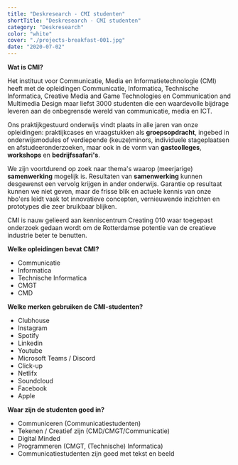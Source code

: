 ```yaml
---
title: "Deskresearch - CMI studenten"
shortTitle: "Deskresearch - CMI studenten"
category: "Deskresearch"
color: "white"
cover: "./projects-breakfast-001.jpg"
date: "2020-07-02"
---
```


**Wat is CMI?**

Het instituut voor Communicatie, Media en Informatietechnologie (CMI) heeft met de opleidingen Communicatie, Informatica, Technische Informatica, Creative Media and Game Technologies en Communication and Multimedia Design maar liefst 3000 studenten die een waardevolle bijdrage leveren aan de onbegrensde wereld van communicatie, media en ICT.

Ons praktijkgestuurd onderwijs vindt plaats in alle jaren van onze opleidingen: praktijkcases en vraagstukken als **groepsopdracht**, ingebed in onderwijsmodules of verdiepende (keuze)minors, individuele stageplaatsen en afstudeeronderzoeken, maar ook in de vorm van **gastcolleges**, **workshops** en **bedrijfssafari's**.

We zijn voortdurend op zoek naar thema's waarop (meerjarige) **samenwerking** mogelijk is. Resultaten van **samenwerking** kunnen desgewenst een vervolg krijgen in ander onderwijs. Garantie op resultaat kunnen we niet geven, maar de frisse blik en actuele kennis van onze hbo'ers leidt vaak tot innovatieve concepten, vernieuwende inzichten en prototypes die zeer bruikbaar blijken.

CMI is nauw gelieerd aan kenniscentrum Creating 010 waar toegepast onderzoek gedaan wordt om de Rotterdamse potentie van de creatieve industrie beter te benutten.

**Welke opleidingen bevat CMI?**
- Communicatie
- Informatica
- Technische Informatica
- CMGT
- CMD

**Welke merken gebruiken de CMI-studenten?**
- Clubhouse
- Instagram
- Spotify
- Linkedin
- Youtube
- Microsoft Teams / Discord
- Click-up
- Netlifx
- Soundcloud
- Facebook
- Apple

**Waar zijn de studenten goed in?**
- Communiceren (Communicatiestudenten)
- Tekenen / Creatief zijn (CMD/CMGT/Communicatie)
- Digital Minded
- Programmeren (CMGT, (Technische) Informatica)
- Communicatiestudenten zijn goed met tekst en beeld